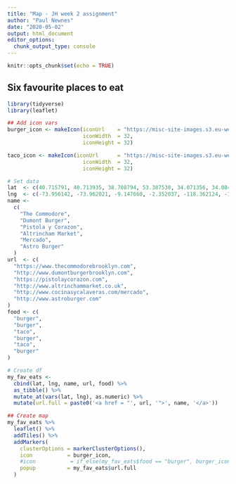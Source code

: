 ```yaml
---
title: "Map - JH week 2 assignment"
author: "Paul Newnes"
date: "2020-05-02"
output: html_document
editor_options: 
  chunk_output_type: console
---
```


```r
knitr::opts_chunk$set(echo = TRUE)
```

## Six favourite places to eat

```r
library(tidyverse)
library(leaflet)
```

```r
## Add icon vars
burger_icon <- makeIcon(iconUrl    = "https://misc-site-images.s3.eu-west-2.amazonaws.com/burger-icon.png",
                        iconWidth  = 32,
                        iconHeight = 32)

taco_icon <- makeIcon(iconUrl      = "https://misc-site-images.s3.eu-west-2.amazonaws.com/taco-icon.png",
                        iconWidth  = 32,
                        iconHeight = 32)

# Set data
lat  <- c(40.715791, 40.713935, 38.708794, 53.387538, 34.071356, 34.084223)
lng  <- c(-73.956142, -73.962021, -9.147660, -2.352037, -118.362124, -118.322422)
name <-
  c(
    "The Commodore",
    "Dumont Burger",
    "Pistola y Corazon",
    "Altrincham Market",
    "Mercado",
    "Astro Burger"
  )
url  <- c(
  "https://www.thecommodorebrooklyn.com",
  "http://www.dumontburgerbrooklyn.com",
  "https://pistolaycorazon.com",
  "http://www.altrinchammarket.co.uk",
  "http://www.cocinasycalaveras.com/mercado",
  "http://www.astroburger.com"
)
food <- c(
  "burger",
  "burger",
  "taco",
  "burger",
  "taco",
  "burger"
)

# Create df
my_fav_eats <- 
  cbind(lat, lng, name, url, food) %>% 
  as_tibble() %>% 
  mutate_at(vars(lat, lng), as.numeric) %>% 
  mutate(url.full = paste0('<a href = "', url, '">', name, '</a>'))
```

```r


## Create map
my_fav_eats %>%
  leaflet() %>%
  addTiles() %>%
  addMarkers(
    clusterOptions = markerClusterOptions(),
    icon           = burger_icon,
    #icon           = if_else(my_fav_eats$food == "burger", burger_icon, taco_icon),
    popup          = my_fav_eats$url.full
  )
```

